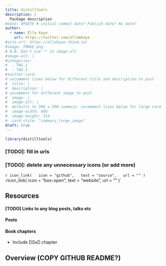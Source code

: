 ```yaml
---
title: distilltools
description: |
  Package description
#date: UPDATE # initial commit date? Publish date? No date?
author: 
  - name: Ella Kaye
    url: https://twitter.com/ellamkaye
#site-url: https://ellakaye.rbind.io/
#image: IMAGE.png
# N.B. Don't use "" in image-alt
#image-alt: |
#categories:
#  - TAG_1
#  - TAG_2
#twitter-card: 
# uncomment lines below for different title and description to post
#  title: |
#  description: |
# uncomment for different image to post
#  image: |
#  image-alt: |
#  defaults to 500 x 500 summary: uncomment lines below for large card
#  image-width: 600 
#  image-height: 314
#  card-style: "summary_large_image" 
draft: true
---
```


```r
library(distilltools)
```


### [TODO]: fill in urls
### [TODO]: delete any unnecessary icons (or add more)

`r icon_link(
  icon = "github",
  text = "source",
  url = ""
)`
`r `icon_link(
  icon = "box-open",
  text = "website",
  url = ""
)`

## Resources

#### [TODO] Links to any blog posts, talks etc

#### Posts

#### Book chapters

- Include DSxD chapter

## Overview (COPY GITHUB README?)


